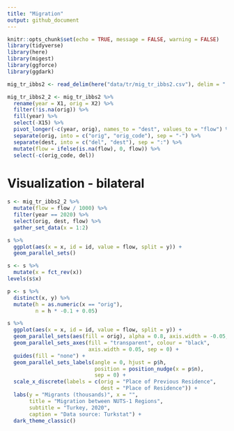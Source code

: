 ```yaml
---
title: "Migration"
output: github_document
---
```


```r
knitr::opts_chunk$set(echo = TRUE, message = FALSE, warning = FALSE)
library(tidyverse)
library(here)
library(migest)
library(ggforce)
library(ggdark)
```

```r
mig_tr_ibbs2 <- read_delim(here("data/tr/mig_tr_ibbs2.csv"), delim = "|", skip = 2)

mig_tr_ibbs2_2 <- mig_tr_ibbs2 %>% 
  rename(year = X1, orig = X2) %>% 
  filter(!is.na(orig)) %>% 
  fill(year) %>% 
  select(-X15) %>% 
  pivot_longer(-c(year, orig), names_to = "dest", values_to = "flow") %>% 
  separate(orig, into = c("orig", "orig_code"), sep = "-") %>% 
  separate(dest, into = c("del", "dest"), sep = ":") %>% 
  mutate(flow = ifelse(is.na(flow), 0, flow)) %>% 
  select(-c(orig_code, del))
```

# Visualization - bilateral

```r
s <- mig_tr_ibbs2_2 %>%
  mutate(flow = flow / 1000) %>% 
  filter(year == 2020) %>% 
  select(orig, dest, flow) %>%
  gather_set_data(x = 1:2)

s %>% 
  ggplot(aes(x = x, id = id, value = flow, split = y)) +
  geom_parallel_sets()

s <- s %>% 
  mutate(x = fct_rev(x))
levels(s$x)

p <- s %>%
  distinct(x, y) %>%
  mutate(h = as.numeric(x == "orig"),
         n = h * -0.1 + 0.05)

s %>% 
  ggplot(aes(x = x, id = id, value = flow, split = y)) +
  geom_parallel_sets(aes(fill = orig), alpha = 0.8, axis.width = -0.05, sep = 0) +
  geom_parallel_sets_axes(fill = "transparent", colour = "black", 
                          axis.width = 0.05, sep = 0) +
  guides(fill = "none") +
  geom_parallel_sets_labels(angle = 0, hjust = p$h,
                            position = position_nudge(x = p$n),
                            sep = 0) +
  scale_x_discrete(labels = c(orig = "Place of Previous Residence", 
                              dest = "Place of Residence")) +
  labs(y = "Migrants (thousands)", x = "",
       title = "Migration between NUTS-1 Regions",
       subtitle = "Turkey, 2020",
       caption = "Data source: Turkstat") +
  dark_theme_classic() 
```

